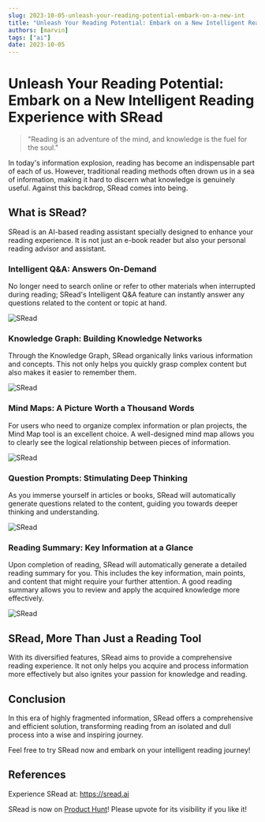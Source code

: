 ```yaml
---
slug: 2023-10-05-unleash-your-reading-potential-embark-on-a-new-int
title: "Unleash Your Reading Potential: Embark on a New Intelligent Reading Experience with SRead"
authors: [marvin]
tags: ["ai"]
date: 2023-10-05
---
```



# Unleash Your Reading Potential: Embark on a New Intelligent Reading Experience with SRead

> "Reading is an adventure of the mind, and knowledge is the fuel for the soul."

In today's information explosion, reading has become an indispensable part of each of us. However, traditional reading methods often drown us in a sea of information, making it hard to discern what knowledge is genuinely useful. Against this backdrop, SRead comes into being.

## What is SRead?

SRead is an AI-based reading assistant specially designed to enhance your reading experience. It is not just an e-book reader but also your personal reading advisor and assistant.

### Intelligent Q&A: Answers On-Demand

No longer need to search online or refer to other materials when interrupted during reading; SRead's Intelligent Q&A feature can instantly answer any questions related to the content or topic at hand.

![SRead](https://sread.ai/img/screenshots/screenshot-1.png?_)

### Knowledge Graph: Building Knowledge Networks

Through the Knowledge Graph, SRead organically links various information and concepts. This not only helps you quickly grasp complex content but also makes it easier to remember them.

![SRead](https://sread.ai/img/screenshots/screenshot-3.png?_)

### Mind Maps: A Picture Worth a Thousand Words

For users who need to organize complex information or plan projects, the Mind Map tool is an excellent choice. A well-designed mind map allows you to clearly see the logical relationship between pieces of information.

![SRead](https://sread.ai/img/screenshots/screenshot-2.png?_)

### Question Prompts: Stimulating Deep Thinking

As you immerse yourself in articles or books, SRead will automatically generate questions related to the content, guiding you towards deeper thinking and understanding.

![SRead](https://sread.ai/img/screenshots/screenshot-4.png?_)

### Reading Summary: Key Information at a Glance

Upon completion of reading, SRead will automatically generate a detailed reading summary for you. This includes the key information, main points, and content that might require your further attention. A good reading summary allows you to review and apply the acquired knowledge more effectively.

![SRead](https://sread.ai/img/screenshots/screenshot-5.png?_)

## SRead, More Than Just a Reading Tool

With its diversified features, SRead aims to provide a comprehensive reading experience. It not only helps you acquire and process information more effectively but also ignites your passion for knowledge and reading.

## Conclusion

In this era of highly fragmented information, SRead offers a comprehensive and efficient solution, transforming reading from an isolated and dull process into a wise and inspiring journey.

Feel free to try SRead now and embark on your intelligent reading journey!

## References

Experience SRead at: https://sread.ai

SRead is now on [Product Hunt](https://www.producthunt.com/posts/sread)! Please upvote for its visibility if you like it!
